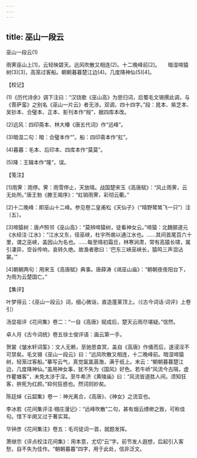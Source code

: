```yaml
---
---
---
```

title: 巫山一段云
---



巫山一段云(1)


雨霁巫山上[1]，云轻映碧天。远风吹散又相连(2)。十二晚峰前[2]。　　暗湿啼猿树(3)[3]，高笼过客船。朝朝暮暮楚江边(4)。几度降神仙(5)[4]。





【校记】


(1)《历代诗余》调下注曰：“汉铙歌《巫山高》为思归词，后蜀毛文锡撰此调，与《菩萨蛮》之别名《巫山一片云》者无涉。双调，四十四字。”段：晁本、紫芝本、吴钞本、合璧本、正本、影刊本作“叚”，据四库本改。

(2)远风：四印斋本、林大椿《唐五代词》作“远峰”。

(3)暗湿二句：暗：合璧本作“”。船：四印斋本作“舡”。

(4)暮暮：毛本、后印本、四库本作“莫莫”。

(5)降：王辑本作“隆”，误。





【笺注】


[1]雨霁：雨停。霁：雨雪停止，天放晴。战国楚宋玉《高唐赋》：“风止雨霁，云无处所。”唐王勃《滕王阁序》：“虹销雨霁，彩彻云衢。”

[2]十二晚峰：即巫山十二峰。参见卷二皇甫松《天仙子》（“晴野鹭鸶飞一只”）注〔五〕。

[3]啼猿树：唐卢照邻《巫山高》：“莫辨啼猿树，徒看神女云。”啼猿：北魏郦道元《水经注·江水》：“江水又东，径巫峡，杜宇所凿以通江水也。……其间首尾百六十里，谓之巫峡，盖因山为名也。……每至晴初霜旦，林寒涧肃，常有高猿长啸，属引凄异，空谷传响，哀转久绝。故渔者歌曰：‘巴东三峡巫峡长，猿鸣三声泪沾裳。’”

[4]朝朝两句：用宋玉《高唐赋》典事。唐薛涛《谒巫山庙》：“朝朝夜夜阳台下，为雨为云楚国亡。”





【集评】


叶梦得云：《巫山一段云》词，细心微诣，直造蓬莱顶上。（《古今词话·词评》上卷引）

汤显祖评《花间集》卷二：“一自《高唐》赋成后，楚天云雨尽堪疑。”信然。

卓人月《古今词统》卷五徐士俊评语：画云第一手。

贺裳《皱水轩词筌》：文人无赖，至驰思杳冥，盖自《高唐》作俑而后，遂浸淫不可禁矣。毛文锡《巫山一段云》曰：“远风吹散又相连，十二晚峰前。暗湿啼猿树，轻笼过客船。”摹写云气，真觉氤氲蓊渤，满于纸上。末云：“朝朝暮暮楚江边，几度降神仙。”虽用神女事，犹不失为《国风》好色。若牛峤“风流今古隔，虚作瞿塘客”，未免太涉于淫。至牛希济《黄陵庙》曰：“风流皆道胜人间。须知狂客，拚死为红颜。”抑何狂惑也。然词则妙矣。

陈廷焯《云韶集》卷一：神光离合，《高唐》、《神女》之流亚也。

李冰若《花间集评注·栩庄漫记》：“远峰吹散”二句，甚有烟云缥缈之致，可称佳句。惜下半阕又过于著实耳。

华钟彦《花间集注》卷五：毛司徒词一首，就题发挥。

萧继宗《评点校注花间集》：用本意，尤切“云”字。前节发人遐想，后起引入客愁，自不失为佳作。“朝朝暮暮”四字，用于此处，信非泛文。